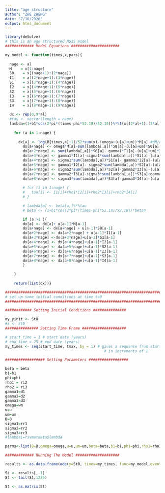 ```yaml
---
title: "age structure"
author: "ZHE ZHENG"
date: "7/16/2020"
output: html_document
---
```

```r
library(deSolve)
# this is an age structured MSIS model
############# Model Equations ######################

my_model <- function(times,x,pars){
  
  nage <- al 
  M    = x[1:nage]
  S0    = x[(nage+1):(2*nage)]
  I1    = x[(2*nage+1):(3*nage)]
  S1    = x[(3*nage+1):(4*nage)]
  I2    = x[(4*nage+1):(5*nage)]
  S2    = x[(5*nage+1):(6*nage)]
  I3    = x[(6*nage+1):(7*nage)]
  S3    = x[(7*nage+1):(8*nage)]
  I4    = x[(8*nage+1):(9*nage)]
  
  dx <- rep(0,9*al)
  #tau <- vector(length = nage)
  lambda=(1+b1*cos(2*pi*(times-phi*52.18)/52.18))%*%t(x[(2*al+1):(3*al)]+rho1*x[(4*al+1):(5*al)]+rho2*x[(6*al+1):(7*al)]+rho2*x[(8*al+1):(9*al)])%*%beta/sum(x)
  
	for (a in 1:nage) {
	  
	  dx[a] <- log(B[times,a]+1)/52*sum(x)-(omega+(u[a]+um))*M[a] #dM/dt
		dx[a+nage] <- omega*M[a]-sum(lambda[,a])*S0[a]-(u[a]+um)*S0[a] #dS0/dt
		dx[a+2*nage] <- sum(lambda[,a])*S0[a]- gamma1*I1[a]-(u[a]+um)*I1[a] #dI1/dt
		dx[a+3*nage] <- gamma1*I1[a]-sigma1*sum(lambda[,a])*S1[a]-(u[a]+um)*S1[a] #dS1/dt
		dx[a+4*nage] <- sigma1*sum(lambda[,a])*S1[a]- gamma1*I2[a]-(u[a]+um)*I2[a] #dI2/dt
		dx[a+5*nage] <- gamma1*I2[a]- sigma2*sum(lambda[,a])*S2[a]-(u[a]+um)*S2[a] #dS2/dt
		dx[a+6*nage] <- sigma2*sum(lambda[,a])*S2[a]-gamma2*I3[a]-(u[a]+um)*I3[a] #dI3/dt
		dx[a+7*nage] <- gamma2*I3[a]-sigma3*sum(lambda[,a])*S3[a]+gamma3*I4[a]-(u[a]+um)*S3[a] #dS3/dt
		dx[a+8*nage] <- sigma3*sum(lambda[,a])*S3[a]-gamma3*I4[a]-(u[a]+um)*I4[a] #dI4/dt
		
		# for (i in 1:nage) {
		#   tau[i] <- I1[i]+rho1*I2[i]+rho2*I3[i]+rho2*I4[i]
		# }

		# lambda[a] <- beta[a,]%*%tau
		# beta <- (1+b1*cos(2*pi*(times-phi*52.18)/52.18))*beta0

		if (a >1 ){
		dx[a] <- dx[a]+ u[a-1]*M[a-1]
		dx[a+nage] <- dx[a+nage] + u[a-1]*S0[a-1]
		dx[a+2*nage] <- dx[a+2*nage] + u[a-1]*I1[a-1]
		dx[a+3*nage] <-dx[a+3*nage]+u[a-1]*S1[a-1]
		dx[a+4*nage] <- dx[a+4*nage]+u[a-1]*I2[a-1]
		dx[a+5*nage] <- dx[a+5*nage]+u[a-1]*S2[a-1]
		dx[a+6*nage] <- dx[a+6*nage]+u[a-1]*I3[a-1]
		dx[a+7*nage] <- dx[a+7*nage]+u[a-1]*S3[a-1]
		dx[a+8*nage] <- dx[a+8*nage]+u[a-1]*I4[a-1]
		}
	  
	}
	
	return(list(dx))}

##################################################################################
# set up some initial conditions at time t=0
##################################################################################

############ Setting Initial Conditions ###############

my_yinit <- St0
#x <- St0
############### Setting Time Frame ####################

# start_time = 1 # start date (years)
# end_time = 25 # end date (years)
my_times <- seq(start_time, tmax, by = 1) # gives a sequence from start to end
											 # in increments of 1

################## Setting Parameters ##################

beta = beta
b1=b1
phi=phi
rho1 = ri2
rho2 = ri3
gamma1=d1
gamma2=d2
gamma3=d3
omega=wm
u=u
um=um
B=B
sigma1=rr1
sigma2=rr2
sigma3=rr3
#lambda1=rsvmatdata$lambda

parms<-list(B=B,omega=omega,u=u,um=um,beta=beta,b1=b1,phi=phi,rho1=rho1,rho2=rho2, gamma1=gamma1,sigma1=sigma1,gamma2=gamma2,sigma2=sigma2,gamma3=gamma3,sigma3=sigma3)

############# Running The Model ####################

results <- as.data.frame(ode(y=St0, times=my_times, func=my_model,events=list(func = posfun, time = c(1:tmax)),parms=parms, method='lsoda'))

St <- results[,-1]
St <- tail(St,1225)

St <- as.matrix(St)
  
```

